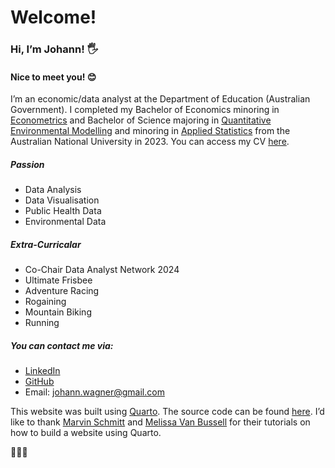 # Welcome!

### Hi, I'm Johann! 🖐

#### Nice to meet you! 😊

I'm an economic/data analyst at the Department of Education (Australian Government). I completed my Bachelor of Economics minoring in [Econometrics](https://programsandcourses.anu.edu.au/2023/minor/emet-min) and Bachelor of Science majoring in [Quantitative Environmental Modelling](https://programsandcourses.anu.edu.au/2023/major/quem-maj) and minoring in [Applied Statistics](https://programsandcourses.anu.edu.au/2023/minor/apst-min) from the Australian National University in 2023. You can access my CV [here](cv/index.qmd).

##### Passion

-   Data Analysis
-   Data Visualisation
-   Public Health Data
-   Environmental Data

##### Extra-Curricalar

-   Co-Chair Data Analyst Network 2024
-   Ultimate Frisbee
-   Adventure Racing
-   Rogaining
-   Mountain Biking
-   Running

##### You can contact me via:

-   [LinkedIn](https://www.linkedin.com/in/johannwagner/)
-   [GitHub](https://github.com/johann-wagner)
-   Email: [johann.wagner@gmail.com](mailto:johann.wagner@gmail.com)

This website was built using [Quarto](https://quarto.org/). The source code can be found [here](https://github.com/johann-wagner/johann-wagner). I'd like to thank [Marvin Schmitt](https://www.marvinschmitt.com/blog/website-tutorial-quarto/) and [Melissa Van Bussell](https://youtu.be/nuYNCPRf8Js?si=mL9L7ic3PdJcs5C7) for their tutorials on how to build a website using Quarto.

💅💅💅
